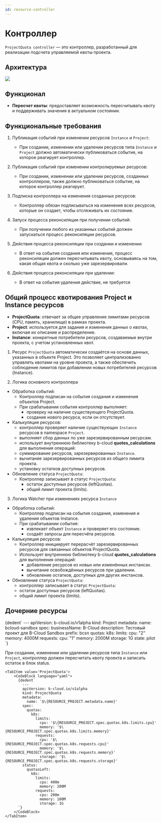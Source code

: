 ```yaml
---
id: resource-controller
---
```



# Контроллер

`ProjectQuota controller` — это контроллер, разработанный для реализации подсчета управляемой квоты проекта.

## Архитектура

<div className="center">
  <img src={`${getBasePrefix()}in-cloud/img/controllers/project-quota-controller.drawio.svg`} />
</div>

## Функционал

- **Пересчет квоты**: предоставляет возможность пересчитывать квоту и поддерживать значения в актуальном состоянии.

## Функциональные требования

1. Публикация событий при изменении ресурсов `Instance` и `Project`:

   - При создании, изменении или удалении ресурсов типа `Instance` и `Project` должно автоматически публиковаться событие, на которое реагирует контроллер.

2. Публикация событий при изменении контролируемых ресурсов:

   - При создании, изменении или удалении ресурсов, созданных контроллером, также должно публиковаться событие, на которое контроллер реагирует.

3. Подписка контроллера на изменения созданных ресурсов:

   - Контроллер обязан подписываться на изменения всех ресурсов, которые он создает, чтобы отслеживать их состояние.

4. Запуск процесса реконсиляции при получении событий:

   - При получении любого из указанных событий должен запускаться процесс реконсиляции ресурсов.

5. Действия процесса реконсиляции при создании и изменении:

   - В ответ на события создания или изменения, процесс реконсиляции должен пересчитывать квоту, основываясь на том, какая общая квота и сколько уже зарезервировали.

6. Действия процесса реконсиляции при удалении:
   - В ответ на события удаления действие, не требуется

## Общий процесс квотирования Project и Instance ресурсов

- **ProjectQuota**: отвечает за общее управление лимитами ресурсов (CPU, память, хранилище) в рамках проекта.
- **Project**: используется для задания и изменения данных о квотах, включая их описание и распределение.
- **Instance**: конкретные потребители ресурсов, создаваемые внутри проекта, с учетом установленных квот.

1. Ресурс `ProjectQuota` автоматически создаётся на основе данных, указанных в объекте Project.
   Это позволяет централизованно управлять квотами на уровне проекта, а также обеспечить соблюдение лимитов
   при добавлении новых потребителей ресурсов (Instance).

2. Логика основного контроллера

- Обработка событий:
  - Контроллер подписан на события создания и изменения объектов Project.
  - При срабатывании события контроллер выполняет:
    - проверку на наличие существующего ProjectQuota.
    - создание нового ресурса, если он отсутствует.
- Калькуляция ресурсов:
  - контроллер проверяет наличие существующих `Instance` ресурсов в namespace `Project`.
  - выполняет сбор данных по уже зарезервированным ресурсам.
  - использует внутреннюю библиотеку b-cloud **quotes_calculations** для выполнения операций:
  - суммирование ресурсов, зарезервированных `Instance`.
  - вычитание зарезервированных ресурсов из общего лимита проекта.
  - установку остатков доступных ресурсов.
- Обновление статуса `ProjectQuota`:
  - Контроллер записывает в статус `ProjectQuota`:
    - остаток доступных ресурсов (leftQuotas).
    - общий лимит проекта (limits).

3. Логика Watcher при изменениях ресурса `Instance`

- Обработка событий:
  - Контроллер подписан на события создания, изменения и удаления объектов Instance.
  - При срабатывании события:
    - извлекает объект `Instance` и проверяет его состояние.
    - создаёт запросы для пересчёта ресурсов.
- Калькуляция ресурсов:
  - Контроллер инициирует перерасчёт зарезервированных ресурсов для связанных объектов ProjectQuota.
  - Использует внутреннюю библиотеку b-cloud **quotes_calculations** для выполнения операций:
    - добавление ресурсов из новых или изменённых инстансах.
    - вычитание освобождённых ресурсов при удалении.
    - обновление остатков, доступных для других инстансов.
- Обновление статуса `ProjectQuota`:
  - контроллер записывает в статус `ProjectQuota`:
  - остаток доступных ресурсов (leftQuotas).
  - общий лимит проекта (limits).

## Дочерние ресурсы

<Tabs>
  <TabItem value="RESOURCE_PROJECT">
    <CodeBlock language="yaml">
      {dedent`
            ---
            apiVersion: b-cloud.io/v1alpha
            kind: Project
            metadata:
              name: bcloud-sandbox
            spec:
              businessName: B-Cloud
              description: Тестовый проект для B-Cloud Sandbox
              prefix: bcsn
              quotas:
                k8s:
                  limits:
                    cpu: "2"
                    memory: 4000M
                  requests:
                    cpu: "1"
                    memory: 2000M
                    storage: 1G
              state: pilot
          `}
    </CodeBlock>
  </TabItem>
</Tabs>

При создании, изменении или удалении ресурсов типа `Instance` или `Project`, контроллер должен пересчитать квоту проекта и записать остаток в блок status.

<Tabs>

    <TabItem value='ProjectQuota'>
        <CodeBlock language="yaml">
          {dedent`
            ---
            apiVersion: b-cloud.io/v1alpha
            kind: ProjectQuota
            metadata:
              name: '$\{RESOURCE_PROJECT.metadata.name}'
            spec:
              quotas:
                k8s:
                  limits:
                    cpu: '$\{RESOURCE_PROJECT.spec.quotas.k8s.limits.cpu}'
                    memory: '$\{RESOURCE_PROJECT.spec.quotas.k8s.limits.memory}'
                  requests:
                    cpu: '$\{RESOURCE_PROJECT.spec.quotas.k8s.requests.cpu}'
                    memory: '$\{RESOURCE_PROJECT.spec.quotas.k8s.requests.memory}'
                    storage: '$\{RESOURCE_PROJECT.spec.quotas.k8s.requests.storage}'
            status:
              quotasLeft:
                k8s:
                  limits:
                    cpu: 400m
                    memory: 200M
                  requests:
                    cpu: 200m
                    memory: 100M
                    storage: 1G
          `}
        </CodeBlock>
    </TabItem>

</Tabs>
